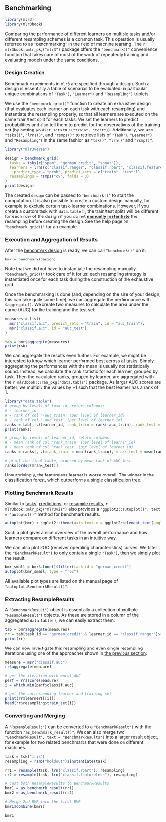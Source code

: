 ## Benchmarking {#benchmarking}

```r
library(mlr3)
library(mlr3book)
```

Comparing the performance of different learners on multiple tasks and/or different resampling schemes is a common task.
This operation is usually referred to as "benchmarking" in the field of machine learning.
The `r mlr3book::mlr_pkg("mlr3")` package offers the `"benchmark()"` convenience function that takes care of most of the work of repeatedly training and evaluating models under the same conditions.

### Design Creation {#bm-design}

Benchmark experiments in `mlr3` are specified through a design.
Such a design is essentially a table of scenarios to be evaluated; in particular unique combinations of `"Task")`, `"Learner")` and `"Resampling")` triplets.

We use the `"benchmark_grid()"` function to create an exhaustive design (that evaluates each learner on each task with each resampling) and instantiate the resampling properly, so that all learners are executed on the same train/test split for each tasks.
We set the learners to predict probabilities and also tell them to predict for the observations of the training set (by setting `predict_sets` to `c("train", "test")`).
Additionally, we use `"tsks()"`, `"lrns()"`, and `"rsmps()"` to retrieve lists of `"Task")`, `"Learner")` and `"Resampling")` in the same fashion as `"tsk()"`, `"lrn()"` and `"rsmp()"`.

```r
library("mlr3verse")

design = benchmark_grid(
  tasks = tsks(c("spam", "german_credit", "sonar")),
  learners = lrns(c("classif.ranger", "classif.rpart", "classif.featureless"),
    predict_type = "prob", predict_sets = c("train", "test")),
  resamplings = rsmps("cv", folds = 3)
)
print(design)
```

The created `design` can be passed to `"benchmark()"` to start the computation.
It is also possible to create a custom design manually, for example to exclude certain task-learner combinations.
However, if you create a custom task with `data.table()`, the train/test splits will be different for each row of the design if you do not [**manually instantiate**](#resampling-inst) the resampling before creating the design.
See the help page on `"benchmark_grid()"` for an example.


### Execution and Aggregation of Results {#bm-exec}

After the [benchmark design](#bm-design) is ready, we can call `"benchmark()"` on it:

```r
bmr = benchmark(design)
```

Note that we did not have to instantiate the resampling manually.
`"benchmark_grid()"` took care of it for us: each resampling strategy is instantiated once for each task during the construction of the exhaustive grid.

Once the benchmarking is done (and, depending on the size of your design, this can take quite some time), we can aggregate the performance with `$aggregate()`.
We create two measures to calculate the area under the curve (AUC) for the training and the test set:

```r
measures = list(
  msr("classif.auc", predict_sets = "train", id = "auc_train"),
  msr("classif.auc", id = "auc_test")
)

tab = bmr$aggregate(measures)
print(tab)
```

We can aggregate the results even further.
For example, we might be interested to know which learner performed best across all tasks.
Simply aggregating the performances with the mean is usually not statistically sound.
Instead, we calculate the rank statistic for each learner, grouped by task.
Then the calculated ranks, grouped by learner, are aggregated with the `r mlr3book::cran_pkg("data.table")` package.
As larger AUC scores are better, we multiply the values by $-1$ such that the best learner has a rank of $1$.

```r
library("data.table")
# group by levels of task_id, return columns:
# - learner_id
# - rank of col '-auc_train' (per level of learner_id)
# - rank of col '-auc_test' (per level of learner_id)
ranks = tab[, .(learner_id, rank_train = rank(-auc_train), rank_test = rank(-auc_test)), by = task_id]
print(ranks)

# group by levels of learner_id, return columns:
# - mean rank of col 'rank_train' (per level of learner_id)
# - mean rank of col 'rank_test' (per level of learner_id)
ranks = ranks[, .(mrank_train = mean(rank_train), mrank_test = mean(rank_test)), by = learner_id]

# print the final table, ordered by mean rank of AUC test
ranks[order(mrank_test)]
```

Unsurprisingly, the featureless learner is worse overall.
The winner is the classification forest, which outperforms a single classification tree.


### Plotting Benchmark Results {#autoplot-benchmarkresult}

Similar to [tasks](#autoplot-task), [predictions](#autoplot-prediction), or [resample results](#autoplot-resampleresult), `r mlr3book::mlr_pkg("mlr3viz")` also provides a `"ggplot2::autoplot()", text = "autoplot()"` method for benchmark results.

```r
autoplot(bmr) + ggplot2::theme(axis.text.x = ggplot2::element_text(angle = 45, hjust = 1))
```

Such a plot gives a nice overview of the overall performance and how learners compare on different tasks in an intuitive way.

We can also plot ROC (receiver operating characteristics) curves.
We filter the `"BenchmarkResult")` to only contain a single `"Task")`, then we simply plot the result:

```r
bmr_small = bmr$clone()$filter(task_id = "german_credit")
autoplot(bmr_small, type = "roc")
```

All available plot types are listed on the manual page of `"autoplot.BenchmarkResult()"`.

### Extracting ResampleResults {#bm-resamp}

A `"BenchmarkResult")` object is essentially a collection of multiple `"ResampleResult")` objects.
As these are stored in a column of the aggregated `data.table()`, we can easily extract them:

```r
tab = bmr$aggregate(measures)
rr = tab[task_id == "german_credit" & learner_id == "classif.ranger"]$resample_result[[1]]
print(rr)
```

We can now investigate this resampling and even single resampling iterations using one of the approaches shown in [the previous section](#resampling):

```r
measure = msr("classif.auc")
rr$aggregate(measure)

# get the iteration with worst AUC
perf = rr$score(measure)
i = which.min(perf$classif.auc)

# get the corresponding learner and training set
print(rr$learners[[i]])
head(rr$resampling$train_set(i))
```

### Converting and Merging

A `"ResampleResult")` can be converted to a `"BenchmarkResult")` with the function `"as_benchmark_result()"`.
We can also merge two `"BenchmarkResult", text = "BenchmarkResults")` into a larger result object, for example for two related benchmarks that were done on different machines.


```r
task = tsk("iris")
resampling = rsmp("holdout")$instantiate(task)

rr1 = resample(task, lrn("classif.rpart"), resampling)
rr2 = resample(task, lrn("classif.featureless"), resampling)

# Cast both ResampleResults to BenchmarkResults
bmr1 = as_benchmark_result(rr1)
bmr2 = as_benchmark_result(rr2)

# Merge 2nd BMR into the first BMR
bmr1$combine(bmr2)

bmr1
```
